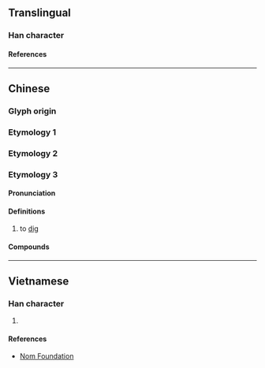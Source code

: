 {{also|捂}}
{{character info}}
==Translingual==

===Han character===
{{Han char|rn=64|rad=手|as=10|sn=13|four=57027|canj=QHRF|ids=⿰扌烏}}

====References====
{{Han ref|kx=0449.081|dkj=12555|hdz=31935.020|uh=6440}}

----

==Chinese==

===Glyph origin===
{{Han etym|烏}}

===Etymology 1===
{{zh-see|捂|v}}

===Etymology 2===
{{zh-see|揣|v}}

===Etymology 3===
{{zh-forms|s=𰓆|alt=挖}}

====Pronunciation====
{{zh-pron
|mn=xm,zz,tw:ó͘
|cat=v
}}

====Definitions====
{{zh-hanzi}}

# {{lb|zh|Hokkien}} to [[dig]]

====Compounds====
{{zh-der|摀秤頭}}

----

==Vietnamese==

===Han character===
{{vi-readings|rs=手10|reading=ô}}

# {{rfdef|vi|sort=手10}}

====References====
* [http://nomfoundation.org/common/nom_details.php?codepoint=6440 Nom Foundation]